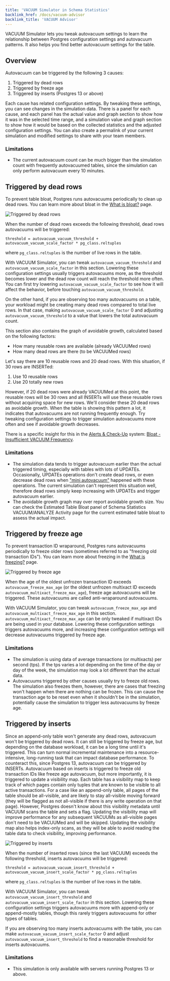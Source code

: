 ```yaml
---
title: 'VACUUM Simulator in Schema Statistics'
backlink_href: /docs/vacuum-advisor
backlink_title: 'VACUUM Advisor'
---
```


VACUUM Simulator lets you tweak autovacuum settings to learn the relationship
between Postgres configuration settings and autovacuum patterns.
It also helps you find better autovacuum settings for the table.

## Overview

Autovacuum can be triggered by the following 3 causes:

1. Triggered by dead rows
2. Triggered by freeze age
3. Triggered by inserts (Postgres 13 or above)

Each cause has related configuration settings. By tweaking these settings, you
can see changes in the simulation data.
There is a panel for each cause, and each panel has the actual value and graph
section to show how it was in the selected time range, and a simulation value
and graph section to show how it would be based on the collected statistics and
the adjusted configuration settings.
You can also create a permalink of your current simulation and modified settings
to share with your team members.

### Limitations

* The current autovacuum count can be much bigger than the simulation count with
  frequently autovacuumed tables, since the simulation can only perform
  autovacuum every 10 minutes.

## Triggered by dead rows

To prevent table bloat, Postgres runs autovacuums periodically to clean up dead
rows. You can learn more about bloat in the
[What is bloat?](/docs/vacuum-advisor/what-is-bloat) page.

![Triggered by dead rows](vacuum_simulator_dead_rows.png)

When the number of dead rows exceeds the following threshold, dead rows
autovacuums will be triggered:

```
threshold = autovacuum_vacuum_threshold + autovacuum_vacuum_scale_factor * pg_class.reltuples
```

where `pg_class.reltuples` is the number of live rows in the table.

With VACUUM Simulator, you can tweak `autovacuum_vacuum_threshold` and
`autovacuum_vacuum_scale_factor` in this section. Lowering these configuration
settings usually triggers autovacuums more, as the threshold becomes lower and
the dead row count will reach the threshold more often.
You can first try lowering `autovacuum_vacuum_scale_factor` to see how it will
affect the behavior, before touching `autovacuum_vacuum_threshold`.

On the other hand, if you are observing too many autovacuums on a table, your
workload might be creating many dead rows compared to total live rows.
In that case, making `autovacuum_vacuum_scale_factor` 0 and adjusting
`autovacuum_vacuum_threshold` to a value that lowers the total autovacuum count.

This section also contains the graph of avoidable growth, calculated based on
the following factors:

* How many reusable rows are available (already VACUUMed rows)
* How many dead rows are there (to be VACUUMed rows)

Let's say there are 10 reusable rows and 20 dead rows. With this situation, if
30 rows are INSERTed:

1. Use 10 reusable rows
2. Use 20 totally new rows

However, if 20 dead rows were already VACUUMed at this point, the reusable rows
will be 30 rows and all INSERTs will use these reusable rows without acquiring
space for new rows. We'll consider these 20 dead rows as avoidable growth.
When the table is showing this pattern a lot, it indicates that autovacuums are
not running frequently enough. Try tweaking configuration settings to trigger
simulation autovacuums more often and see if avoidable growth decreases.

There is a specific insight for this in the [Alerts & Check-Up](/docs/checks/) system:
[Bloat - Insufficient VACUUM Frequency](/docs/checks/vacuum/insufficient_vacuum_frequency).

### Limitations

* The simulation data tends to trigger autovacuum earlier than the actual
  triggered timing, especially with tables with lots of UPDATEs.
  Occasionally, UPDATEs operations don't create dead rows, or even decrease dead
  rows when ["mini autovacuum"](https://pganalyze.com/blog/5mins-postgres-debug-UPDATE-bloated-tables-auto-explain-pageinspect#hot-pruning-in-postgres)
  happened with these operations.
  The current simulation can't represent this situation well, therefore dead
  rows simply keep increasing with UPDATEs and trigger autovacuum earlier.
* The avoidable growth graph may over report avoidable growth size.
  You can check the Estimated Table Bloat panel of Schema Statistics
  VACUUM/ANALYZE Activity page for the current estimated table bloat to assess
  the actual impact.


## Triggered by freeze age

To prevent transaction ID wraparound, Postgres runs autovacuums periodically to
freeze older rows (sometimes referred to as "freezing old transaction IDs").
You can learn more about freezing in the
[What is freezing?](/docs/vacuum-advisor/what-is-freezing) page.

![Triggered by freeze age](vacuum_simulator_freezing.png)

When the age of the oldest unfrozen transaction ID exceeds
`autovacuum_freeze_max_age` (or the oldest unfrozen multixact ID exceeds
`autovacuum_multixact_freeze_max_age`), freeze age autovacuums will
be triggered. These autovacuums are called anti-wraparound autovacuums.

With VACUUM Simulator, you can tweak `autovacuum_freeze_max_age` and
`autovacuum_multixact_freeze_max_age` in this section.
`autovacuum_multixact_freeze_max_age` can be only tweaked if multixact IDs are
being used in your database. Lowering these configuration settings triggers
autovacuums more, and increasing these configuration settings will decrease
autovacuums triggered by freeze age.

### Limitations

* The simulation is using data of average transactions (or multixacts) per
  second (tps).
  If the tps varies a lot depending on the time of the day or day of the week,
  the simulation may look a lot different than the actual data.
* Autovacuums triggered by other causes usually try to freeze old rows.
  The simulation also freezes them, however, there are cases that freezing won't
  happen when there are nothing can be frozen.
  This can cause the transaction age to be reset even when it shouldn't be in
  the simulation, potentially cause the simulation to trigger less autovacuums
  by freeze age.


## Triggered by inserts

Since an append-only table won't generate any dead rows, autovacuum won't be
triggered by dead rows. It can still be triggered by freeze age, but depending
on the database workload, it can be a long time until it's triggered.
This can turn normal incremental maintenance into a resource-intensive,
long-running task that can impact database performance. To counteract this,
since Postgres 13, autovacuum can be triggered by INSERTs.
Autovacuum based on inserts is triggered to freeze old transaction IDs like
freeze age autovacuum, but more importantly, it is triggered to update a
visibility map.
Each table has a visibility map to keep track of which pages contain only tuples
that are known to be visible to all active transactions. For a case like an
append-only table, all pages of the table should be all-visible, and are likely
to stay all-visible moving forward (they will be flagged as not all-visible if
there is any write operation on that page).
However, Postgres doesn't know about this visibility metadata until VACUUM scans
the table and sets a flag.
Updating the visibility map will improve performance for any subsequent VACUUMs
as all-visible pages don't need to be VACUUMed and will be skipped.
Updating the visibility map also helps index-only scans, as they will be able to
avoid reading the table data to check visibility, improving performance.

![Triggered by inserts](vacuum_simulator_inserts.png)

When the number of inserted rows (since the last VACUUM) exceeds the following
threshold, inserts autovacuums will be triggered:

```
threshold = autovacuum_vacuum_insert_threshold + autovacuum_vacuum_insert_scale_factor * pg_class.reltuples
```

where `pg_class.reltuples` is the number of live rows in the table.

With VACUUM Simulator, you can tweak `autovacuum_vacuum_insert_threshold` and
`autovacuum_vacuum_insert_scale_factor` in this section.
Lowering these configuration settings triggers autovacuums more with append-only
or append-mostly tables, though this rarely triggers autovacuums for other types
of tables.

If you are observing too many inserts autovacuums with the table, you can make
`autovacuum_vacuum_insert_scale_factor` 0 and adjust
`autovacuum_vacuum_insert_threshold` to find a reasonable threshold for inserts
autovacuums.

### Limitations

* This simulation is only available with servers running Postgres 13 or above.
